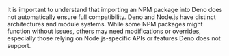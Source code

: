 
<Aside type="note">
  
  It is important to understand that importing an NPM package into Deno does not automatically ensure full compatibility. Deno and Node.js have distinct architectures and module systems. While some NPM packages might function without issues, others may need modifications or overrides, especially those relying on Node.js-specific APIs or features Deno does not support.

</Aside>
